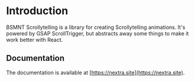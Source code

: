 # Introduction

BSMNT Scrollytelling is a library for creating Scrollytelling animations. It's powered by GSAP ScrollTrigger, but abstracts away some things to make it work better with React.

## Documentation

The documentation is available at [https://nextra.site](https://nextra.site).
